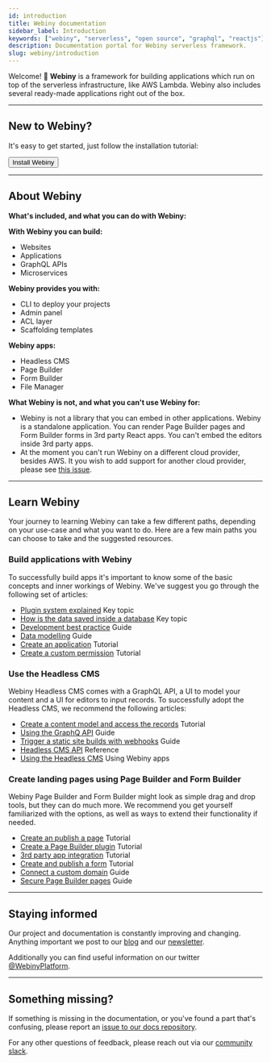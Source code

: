 ```yaml
---
id: introduction
title: Webiny documentation
sidebar_label: Introduction
keywords: ["webiny", "serverless", "open source", "graphql", "reactjs"]
description: Documentation portal for Webiny serverless framework.
slug: webiny/introduction
---
```



<Theme>

Welcome! 👋 **Webiny** is a framework for building applications which run on top of the serverless infrastructure, like AWS Lambda. Webiny also includes several ready-made applications right out of the box.

---

## New to Webiny?

It's easy to get started, just follow the installation tutorial:

<Link href='#!'><Button>Install Webiny</Button></Link>

--- 

## About Webiny

**What's included, and what you can do with Webiny:**

<Grid
  gap={2}
  columns={[3]}>
  <Box>
    <p><strong>With Webiny you can build:</strong></p>
    <ul>
        <li>Websites</li>
        <li>Applications</li>
        <li>GraphQL APIs</li>
        <li>Microservices</li>
    </ul>
  </Box>
  <Box>
      <p><strong>Webiny provides you with:</strong></p>
      <ul>
          <li>CLI to deploy your projects</li>
          <li>Admin panel</li>
          <li>ACL layer</li>
          <li>Scaffolding templates</li>
      </ul>
  </Box>
  <Box>
      <p><strong>Webiny apps:</strong></p>
      <ul>
          <li>Headless CMS</li>
          <li>Page Builder</li>
          <li>Form Builder</li>
          <li>File Manager</li>
      </ul>
  </Box>
</Grid>

**What Webiny is not, and what you can't use Webiny for:**

- Webiny is not a library that you can embed in other applications. Webiny is a standalone application. You can render Page Builder pages and Form Builder forms in 3rd party React apps. You can't embed the editors inside 3rd party apps.
- At the moment you can't run Webiny on a different cloud provider, besides AWS. It you wish to add support for another cloud provider, please see [this issue](https://github.com/webiny/webiny-js/issues/1150).

---

## Learn Webiny

Your journey to learning Webiny can take a few different paths, depending on your use-case and what you want to do. Here are a few main paths you can choose to take and the suggested resources.

### Build applications with Webiny
To successfully build apps it's important to know some of the basic concepts and inner workings of Webiny. We've suggest you go through the following set of articles:

- [Plugin system explained](#!) <Badge variant="outline">Key topic</Badge>
- [How is the data saved inside a database](#!) <Badge variant="outline">Key topic</Badge>
- [Development best practice](#!) <Badge variant="outline">Guide</Badge>
- [Data modelling](#!) <Badge variant="outline">Guide</Badge>
- [Create an application](#!) <Badge variant="outline">Tutorial</Badge>
- [Create a custom permission](#!) <Badge variant="outline">Tutorial</Badge>


### Use the Headless CMS
Webiny Headless CMS comes with a GraphQL API, a UI to model your content and a UI for editors to input records. To successfully adopt the Headless CMS, we recommend the following articles: 

- [Create a content model and access the records](!#) <Badge variant="outline">Tutorial</Badge>
- [Using the GraphQ API](!#) <Badge variant="outline">Guide</Badge>
- [Trigger a static site builds with webhooks](!#) <Badge variant="outline">Guide</Badge>
- [Headless CMS API](!#) <Badge variant="outline">Reference</Badge>
- [Using the Headless CMS](#!) <Badge variant="outline">Using Webiny apps</Badge>

### Create landing pages using Page Builder and Form Builder

Webiny Page Builder and Form Builder might look as simple drag and drop tools, but they can do much more. We recommend you get yourself familiarized with the options, as well as ways to extend their functionality if needed. 

- [Create an publish a page](#!) <Badge variant="outline">Tutorial</Badge>
- [Create a Page Builder plugin](#!) <Badge variant="outline">Tutorial</Badge>
- [3rd party app integration](#!) <Badge variant="outline">Tutorial</Badge>
- [Create and publish a form](#!) <Badge variant="outline">Tutorial</Badge>
- [Connect a custom domain](#!) <Badge variant="outline">Guide</Badge>
- [Secure Page Builder pages](#!) <Badge variant="outline">Guide</Badge>

---

## Staying informed

Our project and documentation is constantly improving and changing. Anything important we post to our [blog](https://www.webiny.com/blog) and our [newsletter](https://landing.mailerlite.com/webforms/landing/g9f1i1). 

Additionally you can find useful information on our twitter [@WebinyPlatform](https://twitter.com/WebinyPlatform).

---

## Something missing?

If something is missing in the documentation, or you've found a part that's confusing, please report an [issue to our docs repository](https://github.com/webiny/docs.webiny.com/issues/new).

For any other questions of feedback, please reach out via our [community slack](https://www.webiny.com/slack).


</Theme>